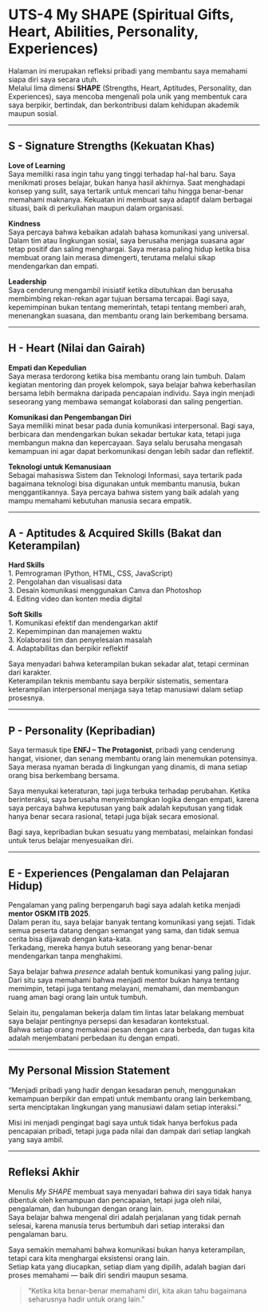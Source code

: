 # UTS-4 My SHAPE (Spiritual Gifts, Heart, Abilities, Personality, Experiences)

Halaman ini merupakan refleksi pribadi yang membantu saya memahami siapa diri saya secara utuh.  
Melalui lima dimensi **SHAPE** (Strengths, Heart, Aptitudes, Personality, dan Experiences), saya mencoba mengenali pola unik yang membentuk cara saya berpikir, bertindak, dan berkontribusi dalam kehidupan akademik maupun sosial.

---

## S - Signature Strengths (Kekuatan Khas)

**Love of Learning**  
Saya memiliki rasa ingin tahu yang tinggi terhadap hal-hal baru. Saya menikmati proses belajar, bukan hanya hasil akhirnya. Saat menghadapi konsep yang sulit, saya tertarik untuk mencari tahu hingga benar-benar memahami maknanya. Kekuatan ini membuat saya adaptif dalam berbagai situasi, baik di perkuliahan maupun dalam organisasi.

**Kindness**  
Saya percaya bahwa kebaikan adalah bahasa komunikasi yang universal. Dalam tim atau lingkungan sosial, saya berusaha menjaga suasana agar tetap positif dan saling menghargai. Saya merasa paling hidup ketika bisa membuat orang lain merasa dimengerti, terutama melalui sikap mendengarkan dan empati.

**Leadership**  
Saya cenderung mengambil inisiatif ketika dibutuhkan dan berusaha membimbing rekan-rekan agar tujuan bersama tercapai. Bagi saya, kepemimpinan bukan tentang memerintah, tetapi tentang memberi arah, menenangkan suasana, dan membantu orang lain berkembang bersama.

---

## H - Heart (Nilai dan Gairah)

**Empati dan Kepedulian**  
Saya merasa terdorong ketika bisa membantu orang lain tumbuh. Dalam kegiatan mentoring dan proyek kelompok, saya belajar bahwa keberhasilan bersama lebih bermakna daripada pencapaian individu. Saya ingin menjadi seseorang yang membawa semangat kolaborasi dan saling pengertian.

**Komunikasi dan Pengembangan Diri**  
Saya memiliki minat besar pada dunia komunikasi interpersonal. Bagi saya, berbicara dan mendengarkan bukan sekadar bertukar kata, tetapi juga membangun makna dan kepercayaan. Saya selalu berusaha mengasah kemampuan ini agar dapat berkomunikasi dengan lebih sadar dan reflektif.

**Teknologi untuk Kemanusiaan**  
Sebagai mahasiswa Sistem dan Teknologi Informasi, saya tertarik pada bagaimana teknologi bisa digunakan untuk membantu manusia, bukan menggantikannya. Saya percaya bahwa sistem yang baik adalah yang mampu memahami kebutuhan manusia secara empatik.

---

## A - Aptitudes & Acquired Skills (Bakat dan Keterampilan)

**Hard Skills**  
1. Pemrograman (Python, HTML, CSS, JavaScript)  
2. Pengolahan dan visualisasi data  
3. Desain komunikasi menggunakan Canva dan Photoshop  
4. Editing video dan konten media digital  

**Soft Skills**  
1. Komunikasi efektif dan mendengarkan aktif  
2. Kepemimpinan dan manajemen waktu  
3. Kolaborasi tim dan penyelesaian masalah  
4. Adaptabilitas dan berpikir reflektif  

Saya menyadari bahwa keterampilan bukan sekadar alat, tetapi cerminan dari karakter.  
Keterampilan teknis membantu saya berpikir sistematis, sementara keterampilan interpersonal menjaga saya tetap manusiawi dalam setiap prosesnya.

---

## P - Personality (Kepribadian)

Saya termasuk tipe **ENFJ – The Protagonist**, pribadi yang cenderung hangat, visioner, dan senang membantu orang lain menemukan potensinya. Saya merasa nyaman berada di lingkungan yang dinamis, di mana setiap orang bisa berkembang bersama.

Saya menyukai keteraturan, tapi juga terbuka terhadap perubahan. Ketika berinteraksi, saya berusaha menyeimbangkan logika dengan empati, karena saya percaya bahwa keputusan yang baik adalah keputusan yang tidak hanya benar secara rasional, tetapi juga bijak secara emosional.

Bagi saya, kepribadian bukan sesuatu yang membatasi, melainkan fondasi untuk terus belajar menyesuaikan diri.

---

## E - Experiences (Pengalaman dan Pelajaran Hidup)

Pengalaman yang paling berpengaruh bagi saya adalah ketika menjadi **mentor OSKM ITB 2025**.  
Dalam peran itu, saya belajar banyak tentang komunikasi yang sejati. Tidak semua peserta datang dengan semangat yang sama, dan tidak semua cerita bisa dijawab dengan kata-kata.  
Terkadang, mereka hanya butuh seseorang yang benar-benar mendengarkan tanpa menghakimi.

Saya belajar bahwa *presence* adalah bentuk komunikasi yang paling jujur.  
Dari situ saya memahami bahwa menjadi mentor bukan hanya tentang memimpin, tetapi juga tentang melayani, memahami, dan membangun ruang aman bagi orang lain untuk tumbuh.

Selain itu, pengalaman bekerja dalam tim lintas latar belakang membuat saya belajar pentingnya persepsi dan kesadaran kontekstual.  
Bahwa setiap orang memaknai pesan dengan cara berbeda, dan tugas kita adalah menjembatani perbedaan itu dengan empati.

---

## My Personal Mission Statement

“Menjadi pribadi yang hadir dengan kesadaran penuh, menggunakan kemampuan berpikir dan empati untuk membantu orang lain berkembang, serta menciptakan lingkungan yang manusiawi dalam setiap interaksi.”

Misi ini menjadi pengingat bagi saya untuk tidak hanya berfokus pada pencapaian pribadi, tetapi juga pada nilai dan dampak dari setiap langkah yang saya ambil.

---

## Refleksi Akhir

Menulis *My SHAPE* membuat saya menyadari bahwa diri saya tidak hanya dibentuk oleh kemampuan dan pencapaian, tetapi juga oleh nilai, pengalaman, dan hubungan dengan orang lain.  
Saya belajar bahwa mengenal diri adalah perjalanan yang tidak pernah selesai, karena manusia terus bertumbuh dari setiap interaksi dan pengalaman baru.

Saya semakin memahami bahwa komunikasi bukan hanya keterampilan, tetapi cara kita menghargai eksistensi orang lain.  
Setiap kata yang diucapkan, setiap diam yang dipilih, adalah bagian dari proses memahami — baik diri sendiri maupun sesama.

> “Ketika kita benar-benar memahami diri, kita akan tahu bagaimana seharusnya hadir untuk orang lain.”
